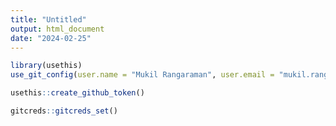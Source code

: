 ```yaml
---
title: "Untitled"
output: html_document
date: "2024-02-25"
---
```


```r
library(usethis)
use_git_config(user.name = "Mukil Rangaraman", user.email = "mukil.rangaraman@gmail.com")
```

```r
usethis::create_github_token()
```

```r
gitcreds::gitcreds_set() 
```